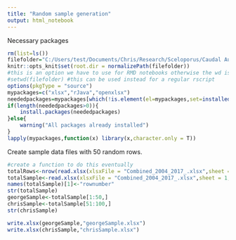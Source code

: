 ```yaml
---
title: "Random sample generation"
output: html_notebook
---
```


Necessary packages

```r
rm(list=ls())
filefolder="C:/Users/test/Documents/Chris/Research/Sceloporus/Caudal Autotomy/Demography"
knitr::opts_knit$set(root.dir = normalizePath(filefolder)) 
#this is an option we have to use for RMD notebooks otherwise the wd is reset after each chunk is executed
#setwd(filefolder) #this can be used instead for a regular rscript
options(pkgType = "source")
mypackages=c("xlsx","rJava","openxlsx") 
neededpackages=mypackages[which(!is.element(el=mypackages,set=installed.packages()))]
if(length(neededpackages>0)){
    install.packages(neededpackages)
}else{
    warning("All packages already installed")
}
lapply(mypackages,function(x) library(x,character.only = T))
```

Create sample data files with 50 random rows.
```r
#create a function to do this eventually
totalRows<-nrow(read.xlsx(xlsxFile = "Combined_2004_2017_.xlsx",sheet = 1))
totalSample<-read.xlsx(xlsxFile = "Combined_2004_2017_.xlsx",sheet = 1,rows = c(1,sample(c(2:totalRows),size = 100,replace = F)))
names(totalSample)[1]<-"rownumber" 
str(totalSample)
georgeSample<-totalSample[1:50,]
chrisSample<-totalSample[51:100,]
str(chrisSample)

write.xlsx(georgeSample,"georgeSample.xlsx")
write.xlsx(chrisSample,"chrisSample.xlsx")
```